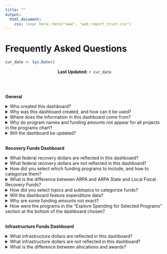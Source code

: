 ```yaml
---
title: ""
output: 
  html_document:
    css: !expr here::here("www", "web_report_trust.css")
---
```


```{=html}
<style>
@import url('https://fonts.googleapis.com/css2?family=Merriweather:wght@300&display=swap');
</style>
```
<link rel="stylesheet" href="//fonts.googleapis.com/css?family=Merriweather" />

# Frequently Asked Questions

```r
cur_date <- Sys.Date()
```

<center>**Last Updated:** `r cur_date`</center>
<br><br>

**General**
<br>

<details>
<summary>Who created this dashboard?</summary>
<br>
This dashboard was created by the Urban Institute in partnership with the Chicago Community Trust (CCT) and with the support of the Kresge Foundation.  
<br>
</details> 

<details>
<summary>Why was this dashboard created, and how can it be used?</summary>
<br>
This dashboard was created to track funds flowing through the City of Chicago, Cook County, and State of Illinois for COVID-19 response, and to capture economic recovery programs and infrastructure programs relevant to CCT’s institutional priority areas. The dashboard can be used by community stakeholders, policy researchers, and those interested in learning more about COVID-19 recovery and infrastructure investments to learn about funding allocations and spending priorities across different jurisdictions
<br>

</details>

<details>
<summary>Where does the information in this dashboard come from?</summary>
<br>
Allocation and expenditure data are compiled from federal agency reports, public spending plans, grant announcements, and budget reports from our three geographies of focus. For each program, the data source and source links are listed in the programs table.

Recovery plans for the City of Chicago, Cook County, and State of Illinois can be found below:

- [Chicago Recovery Plan](https://urbanorg.app.box.com/file/1462887719191) (September 2021)
- [Cook County ARPA at a Glance](https://urbanorg.app.box.com/file/1462884083725) (December 2021)
- [Cook County ARPA at a Glance](https://urbanorg.app.box.com/file/1462887637405?s=rep98gakvsbwdgjxb9a78qkqdd83tg2i) (February 2022)
- [State of Illinois Recovery Plan - Initial Report](https://urbanorg.app.box.com/file/1662653260648) (August 2021)
<br>
</details>

</details>

<details>
<summary>Why do program names and funding amounts not appear for all projects in the programs chart?</summary>
<br>
The programs chart shows the subset of the total projects included in the dashboard matching the selected policy topic, jurisdiction, and/or legislation. The size of each project box in the chart is proportionate to the share of total funding shown in the chart represented by each project (e.g. if a project represents 10% of the total funding in the chart, the area of that project box will be 10% of the total chart area). For some combinations of policy topic, jurisdiction, and legislation, there are many projects displayed in the chart which forces the size of some projects with smaller funding amounts to be too small to display the project name and allocation.  The name and allocation for those projects is provided in the programs description table. 
<br>

</details>

<details>
<summary>Will the dashboard be updated?</summary>
<br>
Yes. The dashboard will be updated on a continual basis as new information on fund allocations and expenditures becomes publicly available. 
<br>

</details>


<br>
**Recovery Funds Dashboard**
<br>

<details>
<summary>What federal recovery dollars are reflected in this dashboard?</summary>
<br>
This dashboard reflects the subset of funds from the American Rescue Plan Act (ARPA), the Coronavirus Aid, Relief, and Economic Security Act (CARES), and the Coronavirus Response and Relief Supplemental Appropriations Act (CRRSAA) provided directly to Chicago, Cook County, and Illinois that align with the priority policy areas identified by the Chicago Community Trust. In the case of Chicago, the dashboard also reflects a local General Obligation Bond which the city paired with ARPA State and Local Fiscal Recovery Funds (SLFRF) in its Recovery Plan. 
<br>

</details>

<details>
<summary>What federal recovery dollars are not reflected in this dashboard?</summary>
<br>
This dashboard does not include funds that flow directly from the federal government to public housing authorities, school districts or educational institutions, individuals and households, and nongovernmental organizations including nonprofit organizations and private sector businesses. The dashboard also does not include funds used for revenue replacement and operations. Additionally, some funds under SLFRF may fall under categories that do not reflect the CCT’s core priority policy areas of focus and are not captured in the dashboard.  
<br>

</details>

<details>
<summary>How did you select which funding programs to include, and how to categorize them?</summary>
<br>
Selected programs reflect a subset of major federal economic recovery funds and infrastructure funds. For the recovery dashboard, the CCT reviewed funding allocations across jurisdictions and selected programs that align with their institutional priority policy areas in supporting economic recovery: community investment, community safety, household investment, housing, and workforce development. For the infrastructure dashboard, the CCT reviewed funding allocations across jurisdictions and selected programs in the following areas: transit; roads, bridges, and major projects; airports; electric vehicles; water infrastructure; rail; broadband; and traffic safety. We also include total amounts of CARES state and local discretionary funding for which we do not have more specific information on how the funds were spent.  
<br>

</details>

<details>
<summary>What is the difference between ARPA and ARPA State and Local Fiscal Recovery Funds?</summary>
<br>
The State and Local Fiscal Recovery Funds (SLFRF) program is an allocation within ARPA of $350 billion to state, local, and tribal governments across the country. While some ARPA funds can only be used for specific purposes, such as emergency housing or small business assistance, SLFRF are flexible funds that state, county, and local governments can use for a wider range of programs to aid response to and recovery from COVID-19. A full list of applicable uses of SLFRF funds can be found on the [U.S. Department of the Treasury](https://home.treasury.gov/policy-issues/coronavirus/assistance-for-state-local-and-tribal-governments/state-and-local-fiscal-recovery-funds#) website, and more information on each funding source in the dashboard can be found in the glossary. 
<br>

</details>

<details>
<summary>How did you select topics and subtopics to categorize funds?</summary>
<br>
The dashboard categorizes recovery funding allocations across five topics and twenty subtopics that map budget line items from local, county, and state recovery plans to the Chicago Community Trust’s priority policy areas and strategies in its work supporting inclusive recovery. The dashboard categorizes infrastructure funding allocations across eight topics used in data provided by the White House Infrastructure Implementation Task Force. See the glossary for a definition of each topic and subtopic included in the dashboard. The topics may change and may feature additional categories as new information on allocations and expenditures becomes available.  
<br>

</details>

<details>
<summary>Will the dashboard feature expenditure data?</summary>
<br>
The dashboard does not currently feature expenditure data, but will be updated with spending data for selected programs as information becomes available. Spending information can be pulled from public state, county, and local government expenditure reports, including legislative budget reports and mandatory recovery plan performance reports to the U.S. Treasury Department. Spending information for regional entities and tribal governments that received federal funding – which are not included in this dashboard – can be pulled in the same manner. Reporting requirements and deadlines vary by program.
<br>

</details>

<details>
<summary>Why are some funding amounts not exact?</summary>
<br>
The ARPA SLFRF-funded programs included in the dashboard are sourced from line item programs as listed by local, county, and state governments in public ARPA recovery plan reports. In some cases, these reports list multiple programs under one broad spending category, with one budget number for all programs—for instance, a public safety category may include three separate programs listed under one total budget number for all public safety initiatives, without allocations for each program. The “amount exact?” column indicates where we have split the total program budget evenly across multiple line items to generate an estimated average amount per program, and where we have pulled the exact budget number for one line item program.
<br>

</details>

<details>
<summary>How were the programs in the “Explore Spending for Selected Programs” section at the bottom of the dashboard chosen?</summary>
<br>
The dashboard features maps for selected programs for which expenditure data at the zip code level is available. We are working to add more programs to this section as we identify more recovery and infrastructure programs with zip code-level spending data available.  
<br>

</details>


<br>
**Infrastructure Funds Dashboard**
<br>

<details>
<summary>What infrastructure dollars are reflected in this dashboard?</summary>
<br>
This dashboard reflects a subset of funds from the Infrastructure Investment and Jobs Act (IIJA) provided directly to the City of Chicago, Cook County, the Chicago Transit Authority, the Regional Transit Authority (Pace and Metra), Chicago-area airports, and the State of Illinois. Funds come from major programs (at least $1 billion in funding over the five-year spending window) that align with the priority policy areas identified by the CCT and provide funding directly to state and local governments and local transit districts. 
<br>

</details>

<details>
<summary>What infrastructure dollars are not reflected in this dashboard?</summary>
<br>
This dashboard does not track funds spent directly by federal agencies, or funds that flow directly from the federal government to utility providers or public utility districts, economic development authorities, school districts, nonprofit organizations, and private sector businesses. 

Funding allocated to entities such as Amtrak, economic development authorities, and regional planning councils for spending in the relevant geographies may be added to the dashboard as data become available.  The dashboard does not currently display “pass-through funding,” that is, funding passed from its original recipient to another jurisdiction where it is ultimately spent.
<br>

</details>

<details>
<summary>What is the difference between allocations and awards?</summary>
<br>
Allocated funds are designated total possible funds for a jurisdiction for a specific project purpose. Awarded funds are the final amount disbursed to a jurisdiction, and may reflect subdivisions of an allocation.  
<br>

</details>
